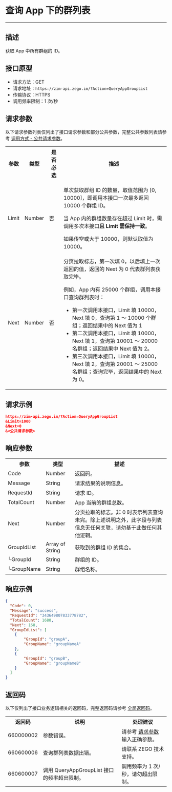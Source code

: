 
# 查询 App 下的群列表

- - -

## 描述

获取 App 中所有群组的 ID。

## 接口原型

- 请求方法：GET
- 请求地址：`https://zim-api.zego.im/?Action=QueryAppGroupList`
- 传输协议：HTTPS
- 调用频率限制：1 次/秒

## 请求参数

以下请求参数列表仅列出了接口请求参数和部分公共参数，完整公共参数列表请参考 [调用方式 - 公共请求参数](../Accessing%20Server%20APIs.mdx#2-公共参数)。

<table>
<tbody><tr>
<th>参数</th>
<th>类型</th>
<th>是否必选</th>
<th>描述</th>
</tr>
<tr>
<td>Limit</td>
<td>Number</td>
<td>否</td>
<td><p>单次获取群组 ID 的数量，取值范围为 [0, 10000]，即调用本接口一次最多返回 10000 个群组 ID。</p><p>当 App 内的群组数量存在超过 Limit 时，需调用多次本接口<strong>且 Limit 需保持一致</strong>。</p><p>如果传空或大于 10000，则默认取值为 10000。</p></td>
</tr>
<tr>
<td>Next</td>
<td>Number</td>
<td>否</td>
<td>分页拉取标志，第一次填 0，以后填上一次返回的值，返回的 Next 为 0 代表群列表获取完毕。
<p>例如，App 内有 25000 个群组，调用本接口查询群列表时：</p>
<ul><li>第一次调用本接口，Limit 填 10000，Next 填 0，查询第 1 ～ 10000 个群组；返回结果中的 Next 值为 1 </li><li>第二次调用本接口，Limit 填 10000，Next 填 1，查询第 10001 ～ 20000 名群组；返回结果中 Next 值为 2。</li><li>第三次调用本接口，Limit 填 10000，Next 填 2，查询第 20001 ～ 25000 名群组；查询完毕，返回结果中的 Next 为 0。</li></ul></td>
</tr>
</tbody></table>

## 请求示例

```json
https://zim-api.zego.im/?Action=QueryAppGroupList
&Limit=1000
&Next=0
&<公共请求参数>
```

## 响应参数

<table class="collapsible-table" >
<tbody><tr data-row-level="1">
<th>参数</th>
<th>类型</th>
<th>描述</th>
</tr>
<tr data-row-level="2">
<td>Code</td>
<td>Number</td>
<td>返回码。</td>
</tr>
<tr data-row-level="3">
<td>Message</td>
<td>String</td>
<td>请求结果的说明信息。</td>
</tr>
<tr data-row-level="4">
<td>RequestId</td>
<td>String</td>
<td>请求 ID。</td>
</tr>
<tr data-row-level="5">
<td>TotalCount</td>
<td>Number</td>
<td>App 当前的群组总数。</td>
</tr>
<tr data-row-level="6">
<td>Next</td>
<td>Number</td>
<td>分页拉取的标志。非 0 时表示列表查询未完。<Note>除上述说明之外，此字段与列表信息无任何关联，请勿基于此做任何其他逻辑。</Note></td>
</tr>
<tr data-row-level="7" data-row-child="true">
<td>GroupIdList</td>
<td>Array of String</td>
<td>获取到的群组 ID 的集合。</td>
</tr>
<tr data-row-level="7-1">
<td>└GroupId</td>
<td>String</td>
<td>群组的 ID。</td>
</tr>
<tr data-row-level="7-2">
<td>└GroupName</td>
<td>String</td>
<td>群组名称。</td>
</tr>
</tbody></table>

## 响应示例

```json
{
  "Code": 0,
  "Message": "success",
  "RequestId": "343649807833778782",
  "TotalCount": 1680,
  "Next": 168,
  "GroupIdList": [
    {
        "GroupId": "groupA",
        "GroupName": "groupNameA"
    },
    {
        "GroupId": "groupB",
        "GroupName": "groupNameB"
    }
  ]
}
```

## 返回码

以下仅列出了接口业务逻辑相关的返回码，完整返回码请参考 [全局返回码](../Return%20codes.mdx)。

<table>
<tbody><tr>
<th>返回码</th>
<th>说明</th>
<th>处理建议</th>
</tr>
<tr>
<td>660000002</td>
<td>参数错误。</td>
<td>请参考 <a href="#3">请求参数</a> 输入正确参数。</td>
</tr>
<tr>
<td>660600006</td>
<td>查询群列表数据出错。</td>
<td>请联系 ZEGO 技术支持。</td>
</tr>
<tr>
<td>660600007</td>
<td>调用 QueryAppGroupList 接口的频率超出限制。</td>
<td>调用频率为 1 次/秒，请勿超出限制。</td>
</tr>
</tbody></table>
